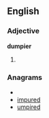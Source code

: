 ==English==

===Adjective===
'''dumpier'''

# {{comparative of|[[dumpy]]}}

===Anagrams===
* {{alphagram|deimpru}}
* [[impured#English|impured]]
* [[umpired#English|umpired]]